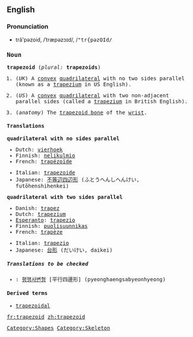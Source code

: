 {{wikipedia}}
==English==

===Pronunciation===

*tră'pəzoid, /ˈtræpəzɔɪd/, /<tt>"tr{pəzOId<tt>/

===Noun===
'''trapezoid''' (''plural:'' '''trapezoids''')

#{{geometry}} (''UK'') A [[convex]] [[quadrilateral]] with no two sides parallel (known as a [[trapezium]] in US English).
#{{geometry}} (''US'') A [[convex]] [[quadrilateral]] with two non-adjacent parallel sides (called a [[trapezium]] in British English).
#(''anatomy'') The [[trapezoid bone]] of the [[wrist]].

====Translations====

'''quadrilateral with no sides parallel'''
{{top}}
*Dutch: [[vierhoek]] {{n}}
*Finnish: [[nelikulmio]]
*French: [[trapézoïde]] {{m}}
{{mid}}
*Italian: [[trapezoide]]
*Japanese: [[不等辺四辺形]] (ふとうへんしへんけい, futōhenshihenkei)
{{bottom}}

'''quadrilateral with two sides parallel'''
{{top}}
*Danish: [[trapez]] {{n}}
*Dutch: [[trapezium]] {{n}}
*[[Esperanto]]: [[trapezio]]
*Finnish: [[puolisuunnikas]]
*French: [[trapèze]] {{m}}
{{mid}}
*Italian: [[trapezio]] {{m}}
*Japanese: [[台形]] (だいけい, daikei)
{{bottom}}

=====Translations to be checked=====
<!--Remove this section once all of the translations below have been moved into the tables above.-->
{{checktrans}}

*{{ttbc|Korean}}: [[평행사변형]] [平行四邊形] (pyeonghaengsabyeonhyeong)

====Derived terms====
*[[trapezoidal]]

[[Category:Shapes]]
[[Category:Skeleton]]

[[fr:trapezoid]]
[[zh:trapezoid]]